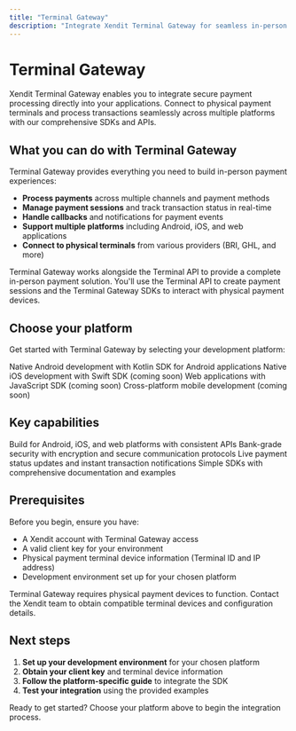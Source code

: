 ```yaml
---
title: "Terminal Gateway"
description: "Integrate Xendit Terminal Gateway for seamless in-person payment processing across multiple platforms"
---
```


# Terminal Gateway

Xendit Terminal Gateway enables you to integrate secure payment processing directly into your applications. Connect to physical payment terminals and process transactions seamlessly across multiple platforms with our comprehensive SDKs and APIs.

## What you can do with Terminal Gateway

Terminal Gateway provides everything you need to build in-person payment experiences:

- **Process payments** across multiple channels and payment methods
- **Manage payment sessions** and track transaction status in real-time
- **Handle callbacks** and notifications for payment events
- **Support multiple platforms** including Android, iOS, and web applications
- **Connect to physical terminals** from various providers (BRI, GHL, and more)

<Info>
Terminal Gateway works alongside the Terminal API to provide a complete in-person payment solution. You'll use the Terminal API to create payment sessions and the Terminal Gateway SDKs to interact with physical payment devices.
</Info>

## Choose your platform

Get started with Terminal Gateway by selecting your development platform:

<CardGroup cols={2}>
<Card title="Android (Kotlin)" icon="android" href="/api-reference/terminal-gateway/android-sdk">
  Native Android development with Kotlin SDK for Android applications
</Card>

<Card title="iOS (Swift)" icon="apple" href="#">
  Native iOS development with Swift SDK (coming soon)
</Card>

<Card title="Web (JavaScript)" icon="globe" href="#">
  Web applications with JavaScript SDK (coming soon)
</Card>

<Card title="React Native" icon="mobile" href="#">
  Cross-platform mobile development (coming soon)
</Card>
</CardGroup>

## Key capabilities

<CardGroup cols={2}>
<Card title="Multi-platform support" icon="layers">
  Build for Android, iOS, and web platforms with consistent APIs
</Card>

<Card title="Secure processing" icon="shield-check">
  Bank-grade security with encryption and secure communication protocols
</Card>

<Card title="Real-time updates" icon="clock">
  Live payment status updates and instant transaction notifications
</Card>

<Card title="Easy integration" icon="code">
  Simple SDKs with comprehensive documentation and examples
</Card>
</CardGroup>

## Prerequisites

Before you begin, ensure you have:

- A Xendit account with Terminal Gateway access
- A valid client key for your environment
- Physical payment terminal device information (Terminal ID and IP address)
- Development environment set up for your chosen platform

<Warning>
Terminal Gateway requires physical payment devices to function. Contact the Xendit team to obtain compatible terminal devices and configuration details.
</Warning>

## Next steps

1. **Set up your development environment** for your chosen platform
2. **Obtain your client key** and terminal device information
3. **Follow the platform-specific guide** to integrate the SDK
4. **Test your integration** using the provided examples

<Check>
Ready to get started? Choose your platform above to begin the integration process.
</Check>

